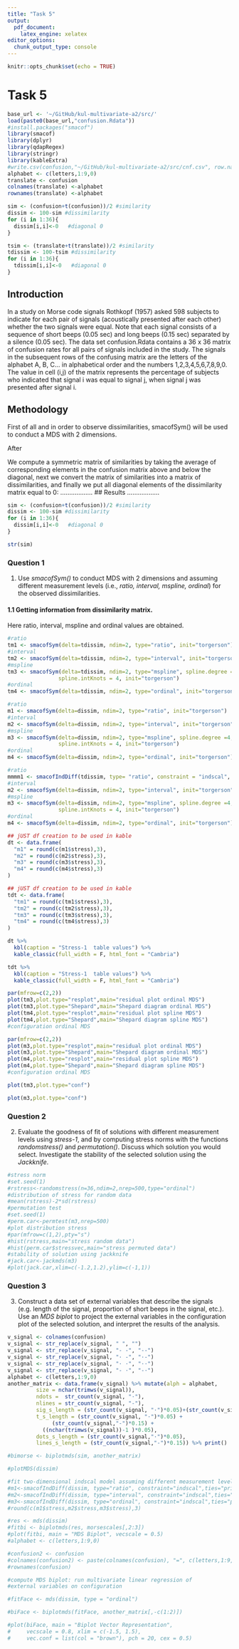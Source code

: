 ```yaml
---
title: "Task 5"
output: 
  pdf_document: 
    latex_engine: xelatex
editor_options: 
  chunk_output_type: console
---
```


```r
knitr::opts_chunk$set(echo = TRUE)
```

# Task 5
```r
base_url <- '~/GitHub/kul-multivariate-a2/src/'
load(paste0(base_url,"confusion.Rdata"))
#install.packages("smacof")
library(smacof)
library(dplyr)
library(qdapRegex)
library(stringr)
library(kableExtra)
#write.csv(confusion,"~/GitHub/kul-multivariate-a2/src/cnf.csv", row.names = FALSE)
alphabet <- c(letters,1:9,0)
translate <- confusion
colnames(translate) <-alphabet
rownames(translate) <-alphabet

sim <- (confusion+t(confusion))/2 #similarity
dissim <- 100-sim #dissimilarity
for (i in 1:36){
  dissim[i,i]<-0   #diagonal 0
} 

tsim <- (translate+t(translate))/2 #similarity
tdissim <- 100-tsim #dissimilarity
for (i in 1:36){
  tdissim[i,i]<-0   #diagonal 0
} 

```

## Introduction

  In a study on Morse code signals Rothkopf (1957) asked 598 subjects to indicate for each pair of signals (acoustically presented after each other) whether the two signals were equal.
  Note that each signal consists of a sequence of short beeps (0.05 sec) and long beeps (0.15 sec) separated by a silence (0.05 sec).
  The data set confusion.Rdata contains a 36 x 36 matrix of confusion rates for all pairs of signals included in the study. The signals in the subsequent rows of the confusing matrix are the letters of the alphabet A, B, C… in alphabetical order and the numbers 1,2,3,4,5,6,7,8,9,0.
  The value in cell (i,j) of the matrix represents the percentage of subjects who indicated that signal i was equal to signal j, when signal j was presented after signal i.
 
 
## Methodology

  First of all and in order to observe dissimilarities, smacofSym() will be used to conduct a MDS with 2 dimensions. 
  
  After 

  We compute a symmetric matrix of similarities by taking the average of corresponding elements in the confusion matrix above and below the diagonal, 
next we convert the matrix of similarities into a matrix of dissimilarities, and finally we put all diagonal elements of the dissimilarity matrix equal to 0:
..................
## Results
  ..................

```r
sim <- (confusion+t(confusion))/2 #similarity
dissim <- 100-sim #dissimilarity
for (i in 1:36){
  dissim[i,i]<-0   #diagonal 0
} 

str(sim) 
```

### Question 1
1. Use *smacofSym()* to conduct MDS with 2 dimensions and assuming different measurement levels (i.e., _ratio, interval, mspline, ordinal_) for the observed dissimilarities.

#### 1.1 Getting information from dissimilarity matrix. 
  Here ratio, interval, mspline and ordinal values are obtained.
    
```r
#ratio
tm1 <- smacofSym(delta=tdissim, ndim=2, type="ratio", init="torgerson")
#interval
tm2 <- smacofSym(delta=tdissim, ndim=2, type="interval", init="torgerson")
#mspline
tm3 <- smacofSym(delta=tdissim, ndim=2, type="mspline", spline.degree =4, 
                spline.intKnots = 4, init="torgerson")
#ordinal
tm4 <- smacofSym(delta=tdissim, ndim=2, type="ordinal", init="torgerson")
```
```r
#ratio
m1 <- smacofSym(delta=dissim, ndim=2, type="ratio", init="torgerson")
#interval
m2 <- smacofSym(delta=dissim, ndim=2, type="interval", init="torgerson")
#mspline
m3 <- smacofSym(delta=dissim, ndim=2, type="mspline", spline.degree =4, 
                spline.intKnots = 4, init="torgerson")
#ordinal
m4 <- smacofSym(delta=dissim, ndim=2, type="ordinal", init="torgerson")
```
```r
#ratio
mmmm1 <- smacofIndDiff(tdissim, type= "ratio", constraint = "indscal", ties="primary")
#interval
m2 <- smacofSym(delta=dissim, ndim=2, type="interval", init="torgerson")
#mspline
m3 <- smacofSym(delta=dissim, ndim=2, type="mspline", spline.degree =4, 
                spline.intKnots = 4, init="torgerson")
#ordinal
m4 <- smacofSym(delta=dissim, ndim=2, type="ordinal", init="torgerson")
```
```r
## jUST df creation to be used in kable
dt <- data.frame(
  "m1" = round(c(m1$stress),3),
  "m2" = round(c(m2$stress),3),
  "m3" = round(c(m3$stress),3),
  "m4" = round(c(m4$stress),3)
)
```
```r
## jUST df creation to be used in kable
tdt <- data.frame(
  "tm1" = round(c(tm1$stress),3),
  "tm2" = round(c(tm2$stress),3),
  "tm3" = round(c(tm3$stress),3),
  "tm4" = round(c(tm4$stress),3)
)
```


```r
dt %>%
  kbl(caption = "Stress-1  table values") %>%
  kable_classic(full_width = F, html_font = "Cambria")

```

```r
tdt %>%
  kbl(caption = "Stress-1  table values") %>%
  kable_classic(full_width = F, html_font = "Cambria")

```
```r

par(mfrow=c(2,2))
plot(tm3,plot.type="resplot",main="residual plot ordinal MDS")
plot(tm3,plot.type="Shepard",main="Shepard diagram ordinal MDS")
plot(tm4,plot.type="resplot",main="residual plot spline MDS")
plot(tm4,plot.type="Shepard",main="Shepard diagram spline MDS")
#configuration ordinal MDS

```
```r

par(mfrow=c(2,2))
plot(m3,plot.type="resplot",main="residual plot ordinal MDS")
plot(m3,plot.type="Shepard",main="Shepard diagram ordinal MDS")
plot(m4,plot.type="resplot",main="residual plot spline MDS")
plot(m4,plot.type="Shepard",main="Shepard diagram spline MDS")
#configuration ordinal MDS

```
```r
plot(tm3,plot.type="conf")
```
```r
plot(m3,plot.type="conf")
```

### Question 2
2. Evaluate the goodness of fit of solutions with different measurement levels using _stress-1_, and by computing stress norms with the functions _randomstress()_ and _permutation()_. Discuss which solution you would select. Investigate the stability of the selected solution using the _Jackknife_.

```r
#stress norm
#set.seed(1)
#rstress<-randomstress(n=36,ndim=2,nrep=500,type="ordinal")
#distribution of stress for random data
#mean(rstress)-2*sd(rstress)
#permutation test
#set.seed(1)
#perm.car<-permtest(m3,nrep=500)
#plot distribution stress
#par(mfrow=c(1,2),pty="s")
#hist(rstress,main="stress random data")
#hist(perm.car$stressvec,main="stress permuted data")
#stability of solution using jackknife
#jack.car<-jackmds(m3)
#plot(jack.car,xlim=c(-1.2,1.2),ylim=c(-1,1))
```

### Question 3

3. Construct a data set of external variables that describe the signals (e.g. length of the signal, proportion of short beeps in the signal, etc.). Use an _MDS biplot_ to project the external variables in the configuration plot of the selected solution, and interpret the results of the analysis. 

```r
v_signal <- colnames(confusion)
v_signal <- str_replace(v_signal, " ", "")
v_signal <- str_replace(v_signal, "- -", "--")
v_signal <- str_replace(v_signal, "· -", "·-")
v_signal <- str_replace(v_signal, "· ·", "··")
v_signal <- str_replace(v_signal, "- ·", "-·")
alphabet <- c(letters,1:9,0)
another_matrix <- data.frame(v_signal) %>% mutate(alph = alphabet, 
         size = nchar(trimws(v_signal)), 
         ndots =  str_count(v_signal, "·"),
         nlines = str_count(v_signal, "-"),
         sig_s_length = (str_count(v_signal, "·")*0.05)+(str_count(v_signal,"-")*0.15),
         t_s_length = (str_count(v_signal, "·")*0.05) + 
              (str_count(v_signal,"-")*0.15) +
           ((nchar(trimws(v_signal))-1 )*0.05), 
         dots_s_length = (str_count(v_signal,"·")*0.05),
         lines_s_length = (str_count(v_signal,"-")*0.15)) %>% print()
```
```r

#bimorse <- biplotmds(sim, another_matrix)

#plotMDS(dissim)

#fit two-dimensional indscal model assuming different measurement levels
#m1<-smacofIndDiff(dissim, type="ratio", constraint="indscal",ties="primary")
#m2<-smacofIndDiff(dissim, type="interval", constraint="indscal",ties="primary")
#m3<-smacofIndDiff(dissim, type="ordinal", constraint="indscal",ties="primary")
#round(c(m1$stress,m2$stress,m3$stress),3)

#res <- mds(dissim)
#fitbi <- biplotmds(res, morsescales[,2:3])
#plot(fitbi, main = "MDS Biplot", vecscale = 0.5)
#alphabet <- c(letters,1:9,0)

#confusion2 <- confusion
#colnames(confusion2) <- paste(colnames(confusion), "=", c(letters,1:9,0)) 
#rownames(confusion)

#compute MDS biplot: run multivariate linear regression of
#external variables on configuration

#fitFace <- mds(dissim, type = "ordinal")

#biFace <- biplotmds(fitFace, another_matrix[,-c(1:2)])

#plot(biFace, main = "Biplot Vector Representation", 
#     vecscale = 0.8, xlim = c(-1.5, 1.5), 
#     vec.conf = list(col = "brown"), pch = 20, cex = 0.5)

```